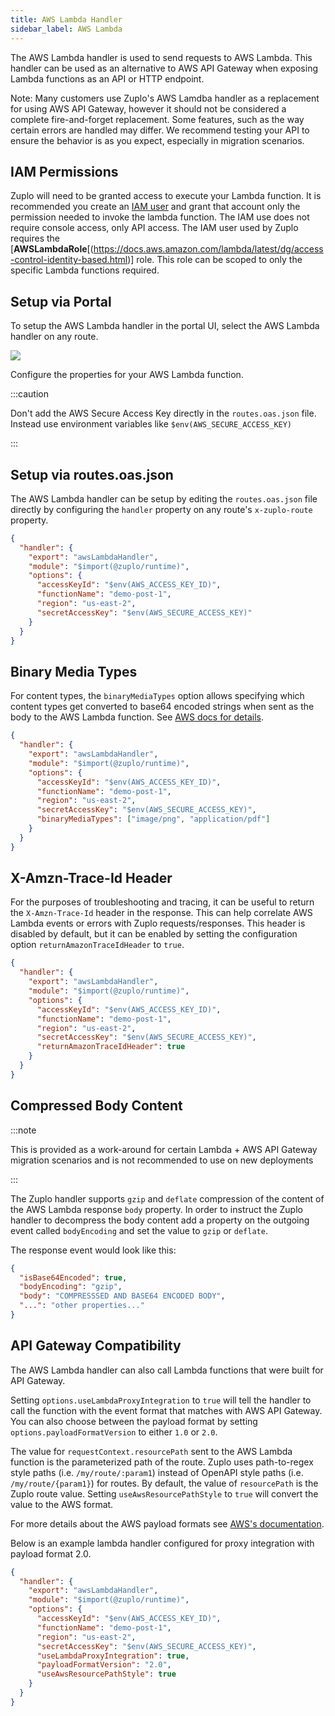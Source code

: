 ```yaml
---
title: AWS Lambda Handler
sidebar_label: AWS Lambda
---
```


The AWS Lambda handler is used to send requests to AWS Lambda. This handler can
be used as an alternative to AWS API Gateway when exposing Lambda functions as
an API or HTTP endpoint.

Note: Many customers use Zuplo's AWS Lamdba handler as a replacement for using
AWS API Gateway, however it should not be considered a complete fire-and-forget
replacement. Some features, such as the way certain errors are handled may
differ. We recommend testing your API to ensure the behavior is as you expect,
especially in migration scenarios.

## IAM Permissions

Zuplo will need to be granted access to execute your Lambda function. It is
recommended you create an
[IAM user](https://docs.aws.amazon.com/IAM/latest/UserGuide/id_users_create.html)
and grant that account only the permission needed to invoke the lambda function.
The IAM use does not require console access, only API access. The IAM user used
by Zuplo requires the
[**AWSLambdaRole**[(https://docs.aws.amazon.com/lambda/latest/dg/access-control-identity-based.html)]
role. This role can be scoped to only the specific Lambda functions required.

## Setup via Portal

To setup the AWS Lambda handler in the portal UI, select the AWS Lambda handler
on any route.

![](https://cdn.zuplo.com/assets/aa9dc09d-6636-4a8b-94bc-ee28bb779fc8.png)

Configure the properties for your AWS Lambda function.

:::caution

Don't add the AWS Secure Access Key directly in the `routes.oas.json` file.
Instead use environment variables like `$env(AWS_SECURE_ACCESS_KEY)`

:::

## Setup via routes.oas.json

The AWS Lambda handler can be setup by editing the `routes.oas.json` file
directly by configuring the `handler` property on any route's `x-zuplo-route`
property.

```json
{
  "handler": {
    "export": "awsLambdaHandler",
    "module": "$import(@zuplo/runtime)",
    "options": {
      "accessKeyId": "$env(AWS_ACCESS_KEY_ID)",
      "functionName": "demo-post-1",
      "region": "us-east-2",
      "secretAccessKey": "$env(AWS_SECURE_ACCESS_KEY)"
    }
  }
}
```

## Binary Media Types

For content types, the `binaryMediaTypes` option allows specifying which content
types get converted to base64 encoded strings when sent as the body to the AWS
Lambda function. See
[AWS docs for details](https://docs.aws.amazon.com/apigateway/latest/developerguide/api-gateway-payload-encodings.html).

```json
{
  "handler": {
    "export": "awsLambdaHandler",
    "module": "$import(@zuplo/runtime)",
    "options": {
      "accessKeyId": "$env(AWS_ACCESS_KEY_ID)",
      "functionName": "demo-post-1",
      "region": "us-east-2",
      "secretAccessKey": "$env(AWS_SECURE_ACCESS_KEY)",
      "binaryMediaTypes": ["image/png", "application/pdf"]
    }
  }
}
```

## X-Amzn-Trace-Id Header

For the purposes of troubleshooting and tracing, it can be useful to return the
`X-Amzn-Trace-Id` header in the response. This can help correlate AWS Lambda
events or errors with Zuplo requests/responses. This header is disabled by
default, but it can be enabled by setting the configuration option
`returnAmazonTraceIdHeader` to `true`.

```json
{
  "handler": {
    "export": "awsLambdaHandler",
    "module": "$import(@zuplo/runtime)",
    "options": {
      "accessKeyId": "$env(AWS_ACCESS_KEY_ID)",
      "functionName": "demo-post-1",
      "region": "us-east-2",
      "secretAccessKey": "$env(AWS_SECURE_ACCESS_KEY)",
      "returnAmazonTraceIdHeader": true
    }
  }
}
```

## Compressed Body Content

:::note

This is provided as a work-around for certain Lambda + AWS API Gateway migration
scenarios and is not recommended to use on new deployments

:::

The Zuplo handler supports `gzip` and `deflate` compression of the content of
the AWS Lambda response `body` property. In order to instruct the Zuplo handler
to decompress the body content add a property on the outgoing event called
`bodyEncoding` and set the value to `gzip` or `deflate`.

The response event would look like this:

```json
{
  "isBase64Encoded": true,
  "bodyEncoding": "gzip",
  "body": "COMPRESSSED AND BASE64 ENCODED BODY",
  "...": "other properties..."
}
```

## API Gateway Compatibility

The AWS Lambda handler can also call Lambda functions that were built for API
Gateway.

Setting `options.useLambdaProxyIntegration` to `true` will tell the handler to
call the function with the event format that matches with AWS API Gateway. You
can also choose between the payload format by setting
`options.payloadFormatVersion` to either `1.0` or `2.0`.

The value for `requestContext.resourcePath` sent to the AWS Lambda function is
the parameterized path of the route. Zuplo uses path-to-regex style paths (i.e.
`/my/route/:param1`) instead of OpenAPI style paths (i.e. `/my/route/{param1}`)
for routes. By default, the value of `resourcePath` is the Zuplo route value.
Setting `useAwsResourcePathStyle` to `true` will convert the value to the AWS
format.

For more details about the AWS payload formats see
[AWS's documentation](https://docs.aws.amazon.com/apigateway/latest/developerguide/http-api-develop-integrations-lambda.html).

Below is an example lambda handler configured for proxy integration with payload
format 2.0.

```json
{
  "handler": {
    "export": "awsLambdaHandler",
    "module": "$import(@zuplo/runtime)",
    "options": {
      "accessKeyId": "$env(AWS_ACCESS_KEY_ID)",
      "functionName": "demo-post-1",
      "region": "us-east-2",
      "secretAccessKey": "$env(AWS_SECURE_ACCESS_KEY)",
      "useLambdaProxyIntegration": true,
      "payloadFormatVersion": "2.0",
      "useAwsResourcePathStyle": true
    }
  }
}
```
